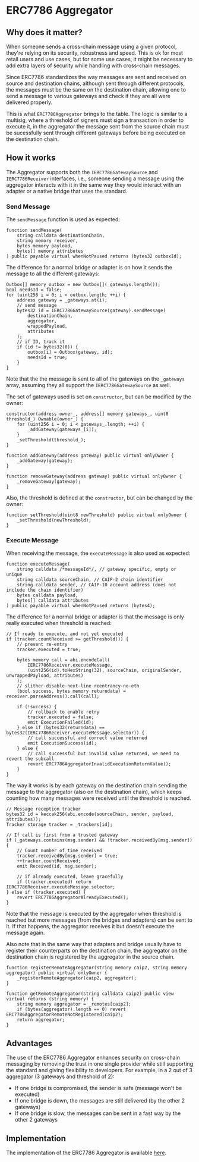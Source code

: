 # ERC7786 Aggregator

## Why does it matter?

When someone sends a cross-chain message using a given protocol, they're relying on its security, robustness and speed. This is ok for most retail users and use cases, but for some use cases, it might be necessary to add extra layers of security while handling with cross-chain messages.

Since ERC7786 standardizes the way messages are sent and received on source and destination chains, although sent through different protocols, the messages must be the same on the destination chain, allowing one to send a message to various gateways and check if they are all were delivered properly.

This is what `ERC7786Aggregator` brings to the table. The logic is similar to a multisig, where a threshold of signers must sign a transaction in order to execute it, in the aggregator the message sent from the source chain must be sucessfully sent through different gateways before being executed on the destination chain.

## How it works

The Aggregator supports both the `IERC7786GatewaySource` and `IERC7786Receiver` interfaces, i.e., someone sending a message using the aggregator interacts with it in the same way they would interact with an adapter or a native bridge that uses the standard.

### Send Message
The `sendMessage` function is used as expected:
```solidity
function sendMessage(
    string calldata destinationChain,
    string memory receiver,
    bytes memory payload,
    bytes[] memory attributes
) public payable virtual whenNotPaused returns (bytes32 outboxId);
```

The difference for a normal bridge or adapter is on how it sends the message to all the different gateways:

```solidity
Outbox[] memory outbox = new Outbox[](_gateways.length());
bool needsId = false;
for (uint256 i = 0; i < outbox.length; ++i) {
    address gateway = _gateways.at(i);
    // send message
    bytes32 id = IERC7786GatewaySource(gateway).sendMessage(
        destinationChain,
        aggregator,
        wrappedPayload,
        attributes
    );
    // if ID, track it
    if (id != bytes32(0)) {
        outbox[i] = Outbox(gateway, id);
        needsId = true;
    }
}
```

Note that the the message is sent to all of the gateways on the `_gateways` array, assuming they all support the `IERC7786GatewaySource` as well.

The set of gateways used is set on `constructor`, but can be modified by the owner:

```solidity
constructor(address owner_, address[] memory gateways_, uint8 threshold_) Ownable(owner_) {
    for (uint256 i = 0; i < gateways_.length; ++i) {
        _addGateway(gateways_[i]);
    }
    _setThreshold(threshold_);
}

function addGateway(address gateway) public virtual onlyOwner {
    _addGateway(gateway);
}

function removeGateway(address gateway) public virtual onlyOwner {
    _removeGateway(gateway);
}
```

Also, the threshold is defined at the `constructor`, but can be changed by the owner:

```solidity
function setThreshold(uint8 newThreshold) public virtual onlyOwner {
    _setThreshold(newThreshold);
}
```


### Execute Message

When receiving the message, the `executeMessage` is also used as expected:

```solidity
function executeMessage(
    string calldata /*messageId*/, // gateway specific, empty or unique
    string calldata sourceChain, // CAIP-2 chain identifier
    string calldata sender, // CAIP-10 account address (does not include the chain identifier)
    bytes calldata payload,
    bytes[] calldata attributes
) public payable virtual whenNotPaused returns (bytes4);
```

The difference for a normal bridge or adapter is that the message is only really executed when threshold is reached:

```solidity
// If ready to execute, and not yet executed
if (tracker.countReceived >= getThreshold()) {
    // prevent re-entry
    tracker.executed = true;

    bytes memory call = abi.encodeCall(
        IERC7786Receiver.executeMessage,
        (uint256(id).toHexString(32), sourceChain, originalSender, unwrappedPayload, attributes)
    );
    // slither-disable-next-line reentrancy-no-eth
    (bool success, bytes memory returndata) = receiver.parseAddress().call(call);

    if (!success) {
        // rollback to enable retry
        tracker.executed = false;
        emit ExecutionFailed(id);
    } else if (bytes32(returndata) == bytes32(IERC7786Receiver.executeMessage.selector)) {
        // call successful and correct value returned
        emit ExecutionSuccess(id);
    } else {
        // call successful but invalid value returned, we need to revert the subcall
        revert ERC7786AggregatorInvalidExecutionReturnValue();
    }
}
```

The way it works is by each gateway on the destination chain sending the message to the aggregator (also on the destination chain), which keeps counting how many messages were received until the threshold is reached.

```solidity
// Message reception tracker
bytes32 id = keccak256(abi.encode(sourceChain, sender, payload, attributes));
Tracker storage tracker = _trackers[id];

// If call is first from a trusted gateway
if (_gateways.contains(msg.sender) && !tracker.receivedBy[msg.sender]) {
    // Count number of time received
    tracker.receivedBy[msg.sender] = true;
    ++tracker.countReceived;
    emit Received(id, msg.sender);

    // if already executed, leave gracefully
    if (tracker.executed) return IERC7786Receiver.executeMessage.selector;
} else if (tracker.executed) {
    revert ERC7786AggregatorAlreadyExecuted();
}
```

Note that the message is executed by the aggregator when threshold is reached but more messages (from the bridges and adapters) can be sent to it. If that happens, the aggregator receives it but doesn't execute the message again.

Also note that in the same way that adapters and bridge usually have to register their counterparts on the destination chain, the aggregator on the destination chain is registered by the aggregator in the source chain.


```solidity
function registerRemoteAggregator(string memory caip2, string memory aggregator) public virtual onlyOwner {
    _registerRemoteAggregator(caip2, aggregator);
}

function getRemoteAggregator(string calldata caip2) public view virtual returns (string memory) {
    string memory aggregator = _remotes[caip2];
    if (bytes(aggregator).length == 0) revert ERC7786AggregatorRemoteNotRegistered(caip2);
    return aggregator;
}
```

## Advantages

The use of the ERC7786 Aggregator enhances security on cross-chain messaging by removing the trust in one single provider while still supporting the standard and giving flexibility to developers. For example, in a 2 out of 3 aggregator (3 gateways and threshold of 2):

 - If one bridge is compromised, the sender is safe (message won't be executed)
 - If one bridge is down, the messages are still delivered (by the other 2 gateways)
 - If one bridge is slow, the messages can be sent in a fast way by the other 2 gateways

## Implementation

The implementation of the ERC7786 Aggregator is available [here](https://github.com/OpenZeppelin/openzeppelin-community-contracts/blob/master/contracts/crosschain/ERC7786Aggregator.sol).




